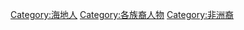 {{DEFAULTSORT: Haiti}}
[[Category:海地人|Category:海地人]]
[[Category:各族裔人物|Category:各族裔人物]]
[[Category:非洲裔|Category:非洲裔]]